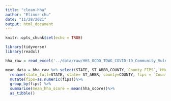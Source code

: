 ```yaml
---
title: "clean-hha"
author: "Elinor chu"
date: "11/28/2021"
output: html_document
---
```


```r
knitr::opts_chunk$set(echo = TRUE)
```

```r
library(tidyverse)
library(readxl)
```

```r
hha_raw = read_excel('../data/raw/HHS_OCDO_TDWG_COVID-19_Community_Vulnerability_Crosswalk.xlsx') %>% as_tibble()
```

```r
mean_data = hha_raw %>% select(STATE, ST_ABBR,COUNTY,`County FIPS`,`HHA Score`) %>%
  rename(state_full=STATE, state= ST_ABBR, county=COUNTY, fips = `County FIPS`, hha_score = `HHA Score`) %>%
  mutate(fips=as.numeric(fips))%>%
  group_by(fips) %>%
  summarise(mean_hha_score = mean(hha_score))%>%
  as_tibble()
```

